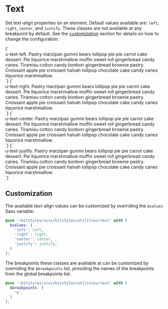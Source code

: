
<Meta title="Utilities/text" />

# Text

Set text-align properties on an element. Default values available are: `left`, `right`, `center`, and `justify`. These classes are not available at any breakpoint by default. See the [customization](#customization) section for details on how to change the configuration.

<Canvas isColumn>
  <Story name="u-text-left">
    {`
      <div class="u-bg-brand-2 u-padding-m">
        <div class="u-bg-grayscale-light-3 u-text-left">u-text-left. Pastry marzipan gummi bears lollipop pie pie carrot cake dessert. Pie liquorice marshmallow muffin sweet roll gingerbread candy canes. Tiramisu cotton candy bonbon gingerbread brownie pastry. Croissant apple pie croissant halvah lollipop chocolate cake candy canes liquorice marshmallow.</div>
      </div>
    `}
  </Story>
  <Story name="u-text-right">
    {`
      <div class="u-bg-brand-2 u-padding-m">
        <div class="u-bg-grayscale-light-3 u-text-right">u-text-right. Pastry marzipan gummi bears lollipop pie pie carrot cake dessert. Pie liquorice marshmallow muffin sweet roll gingerbread candy canes. Tiramisu cotton candy bonbon gingerbread brownie pastry. Croissant apple pie croissant halvah lollipop chocolate cake candy canes liquorice marshmallow.</div>
      </div>
    `}
  </Story>
  <Story name="u-text-center">
    {`
      <div class="u-bg-brand-2 u-padding-m">
        <div class="u-bg-grayscale-light-3 u-text-center">u-text-center. Pastry marzipan gummi bears lollipop pie pie carrot cake dessert. Pie liquorice marshmallow muffin sweet roll gingerbread candy canes. Tiramisu cotton candy bonbon gingerbread brownie pastry. Croissant apple pie croissant halvah lollipop chocolate cake candy canes liquorice marshmallow.</div>
      </div>
    `}
  </Story>
  <Story name="u-text-justify">
    {`
      <div class="u-bg-brand-2 u-padding-m">
        <div class="u-bg-grayscale-light-3 u-text-justify">u-text-justify. Pastry marzipan gummi bears lollipop pie pie carrot cake dessert. Pie liquorice marshmallow muffin sweet roll gingerbread candy canes. Tiramisu cotton candy bonbon gingerbread brownie pastry. Croissant apple pie croissant halvah lollipop chocolate cake candy canes liquorice marshmallow.</div>
      </div>
    `}
  </Story>
</Canvas>

## Customization

The available text-align values can be customized by overriding the `$values` Sass variable:

```scss
@use '~bitstyles/scss/bitstyles/utilities/text' with (
  $values: (
    'left': left,
    'right': right,
    'center': center,
    'justify': justify,
  )
);
```

The breakpoints these classes are available at can be customized by overriding the `$breakpoints` list, providing the names of the breakpoints from the global breakpoints list.

```scss
@use '~bitstyles/scss/bitstyles/utilities/text' with (
  $breakpoints: (
    'm',
  )
);
```
